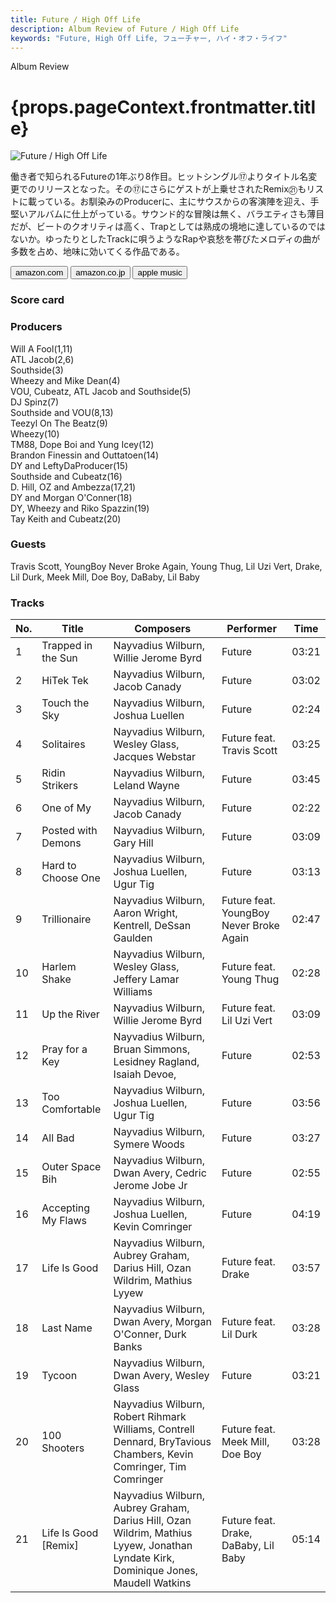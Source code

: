 ```yaml
---
title: Future / High Off Life
description: Album Review of Future / High Off Life
keywords: "Future, High Off Life, フューチャー, ハイ・オフ・ライフ"
---
```






<p className="largeP">Album Review</p>
<h1 className="h1--no--margin">{props.pageContext.frontmatter.title}</h1>

<Row  className="image-card-group">
	<Column colMd={"3"} colLg={"4"} noGutterMdLeft="">
       <ImageCard>

![Future / High Off Life](../../images/cd/future5L.jpg)

</ImageCard>
	</Column>
	<Column colMd={"4"} colLg={"8"} noGutterMdLeft="">
	<p>
	働き者で知られるFutureの1年ぶり8作目。ヒットシングル⑰よりタイトル名変更でのリリースとなった。その⑰にさらにゲストが上乗せされたRemix㉑もリストに載っている。お馴染みのProducerに、主にサウスからの客演陣を迎え、手堅いアルバムに仕上がっている。サウンド的な冒険は無く、バラエティさも薄目だが、ビートのクオリティは高く、Trapとしては熟成の境地に達しているのではないか。ゆったりとしたTrackに唄うようなRapや哀愁を帯びたメロディの曲が多数を占め、地味に効いてくる作品である。
	</p>
	<div>
	  <Button className="button-right-mergin"  href="https://amzn.to/3lYCSjW" kind="primary" size="small" renderIcon={ArrowUpRight24}>
      amazon.com
    </Button>
    <Button className="button-right-mergin"  href="https://amzn.to/2FJueq4" kind="secondary" size="small" renderIcon={ArrowUpRight24}>
      amazon.co.jp
    </Button>
		<Button className="button-right-mergin"  href="https://apple.co/34ajcUe" kind="tertiary" size="small" renderIcon={ArrowUpRight24}>
      apple music
    </Button>
	</div>
	</Column>
</Row>
<Row >
	<Column colMd={"4"} colLg={"4"} noGutterMdLeft="">
<div>
  <h3>Score card</h3>
	<SliderJS1 value="2" />
  <SliderJS2 value="2" />
	<SliderJS3 value="2" />
  <SliderJS4 value="8" />
</div>
</Column>
<Column colMd={"8"} colLg={"8"} noGutterMdLeft="">
<div>
<h3>Producers</h3>
<p>
	Will A Fool(1,11)
	<br/>ATL Jacob(2,6)
	<br/>Southside(3)
	<br/>Wheezy and Mike Dean(4)
	<br/>VOU, Cubeatz, ATL Jacob and Southside(5)
	<br/>DJ Spinz(7)
	<br/>Southside and VOU(8,13)
	<br/>Teezyl On The Beatz(9)
	<br/>Wheezy(10)
	<br/>TM88, Dope Boi and Yung Icey(12)
	<br/>Brandon Finessin and Outtatoen(14)
	<br/>DY and LeftyDaProducer(15)
	<br/>Southside and Cubeatz(16)
	<br/>D. Hill, OZ and Ambezza(17,21)
	<br/>DY and Morgan O'Conner(18)
	<br/>DY, Wheezy and Riko Spazzin(19)
	<br/>Tay Keith and Cubeatz(20)
</p>
<h3>Guests</h3>
<p>
	Travis Scott, YoungBoy Never Broke Again, Young Thug, Lil Uzi Vert, Drake, Lil Durk, Meek Mill, Doe Boy, DaBaby, Lil Baby
</p>
</div>
</Column>
</Row>

<h3>Tracks</h3>

| No. | Title                | Composers                                                                                                                           | Performer                               | Time  |
| --- | -------------------- | ----------------------------------------------------------------------------------------------------------------------------------- | --------------------------------------- | ----- |
| 1   | Trapped in the Sun   | Nayvadius Wilburn, Willie Jerome Byrd                                                                                               | Future                                  | 03:21 |
| 2   | HiTek Tek            | Nayvadius Wilburn, Jacob Canady                                                                                                     | Future                                  | 03:02 |
| 3   | Touch the Sky        | Nayvadius Wilburn, Joshua Luellen                                                                                                   | Future                                  | 02:24 |
| 4   | Solitaires           | Nayvadius Wilburn, Wesley Glass, Jacques Webstar                                                                                    | Future feat. Travis Scott               | 03:25 |
| 5   | Ridin Strikers       | Nayvadius Wilburn, Leland Wayne                                                                                                     | Future                                  | 03:45 |
| 6   | One of My            | Nayvadius Wilburn, Jacob Canady                                                                                                     | Future                                  | 02:22 |
| 7   | Posted with Demons   | Nayvadius Wilburn, Gary Hill                                                                                                        | Future                                  | 03:09 |
| 8   | Hard to Choose One   | Nayvadius Wilburn, Joshua Luellen, Ugur Tig                                                                                         | Future                                  | 03:13 |
| 9   | Trillionaire         | Nayvadius Wilburn, Aaron Wright, Kentrell, DeSsan Gaulden                                                                           | Future feat. YoungBoy Never Broke Again | 02:47 |
| 10  | Harlem Shake         | Nayvadius Wilburn, Wesley Glass, Jeffery Lamar Williams                                                                             | Future feat. Young Thug                 | 02:28 |
| 11  | Up the River         | Nayvadius Wilburn, Willie Jerome Byrd                                                                                               | Future feat. Lil Uzi Vert               | 03:09 |
| 12  | Pray for a Key       | Nayvadius Wilburn, Bruan Simmons, Lesidney Ragland, Isaiah Devoe,                                                                   | Future                                  | 02:53 |
| 13  | Too Comfortable      | Nayvadius Wilburn, Joshua Luellen, Ugur Tig                                                                                         | Future                                  | 03:56 |
| 14  | All Bad              | Nayvadius Wilburn, Symere Woods                                                                                                     | Future                                  | 03:27 |
| 15  | Outer Space Bih      | Nayvadius Wilburn, Dwan Avery, Cedric Jerome Jobe Jr                                                                                | Future                                  | 02:55 |
| 16  | Accepting My Flaws   | Nayvadius Wilburn, Joshua Luellen, Kevin Comringer                                                                                  | Future                                  | 04:19 |
| 17  | Life Is Good         | Nayvadius Wilburn, Aubrey Graham, Darius Hill, Ozan Wildrim, Mathius Lyyew                                                          | Future feat. Drake                      | 03:57 |
| 18  | Last Name            | Nayvadius Wilburn, Dwan Avery, Morgan O'Conner, Durk Banks                                                                          | Future feat. Lil Durk                   | 03:28 |
| 19  | Tycoon               | Nayvadius Wilburn, Dwan Avery, Wesley Glass                                                                                         | Future                                  | 03:21 |
| 20  | 100 Shooters         | Nayvadius Wilburn, Robert Rihmark Williams, Contrell Dennard, BryTavious Chambers, Kevin Comringer, Tim Comringer                   | Future feat. Meek Mill, Doe Boy         | 03:28 |
| 21  | Life Is Good [Remix] | Nayvadius Wilburn, Aubrey Graham, Darius Hill, Ozan Wildrim, Mathius Lyyew, Jonathan Lyndate Kirk, Dominique Jones, Maudell Watkins | Future feat. Drake, DaBaby, Lil Baby    | 05:14 |

<Row>
  <Column colMd={3} colLg={3} noGutterMdLeft>
    <Review1 />
  </Column>
</Row>
